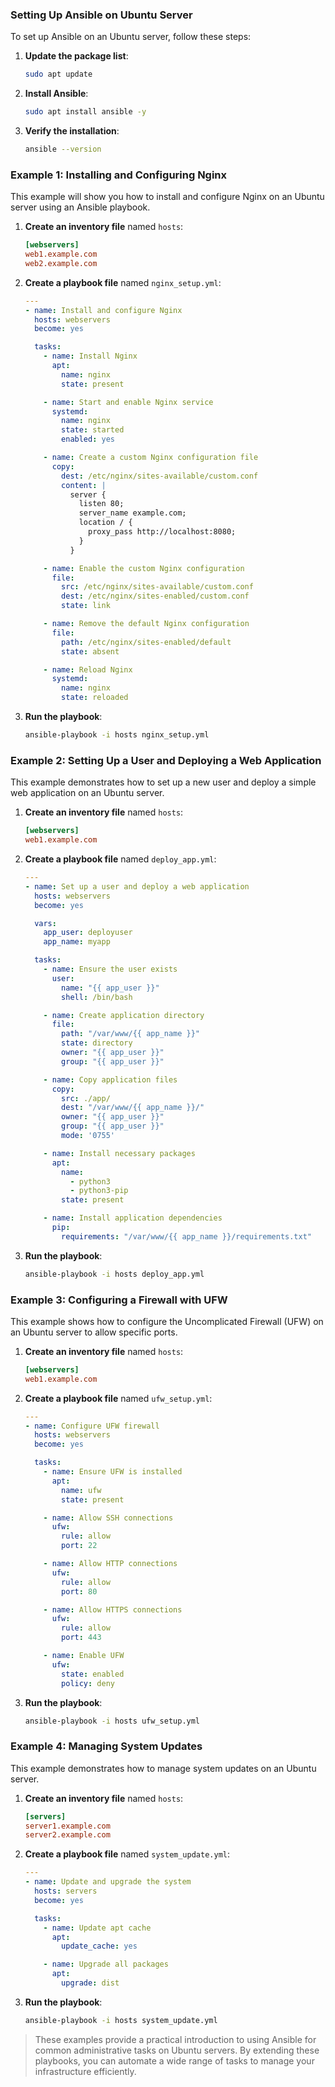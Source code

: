 ### Setting Up Ansible on Ubuntu Server

To set up Ansible on an Ubuntu server, follow these steps:

1. **Update the package list**:

    ```sh
    sudo apt update
    ```

2. **Install Ansible**:

    ```sh
    sudo apt install ansible -y
    ```

3. **Verify the installation**:

    ```sh
    ansible --version
    ```

### Example 1: Installing and Configuring Nginx

This example will show you how to install and configure Nginx on an Ubuntu server using an Ansible playbook.

1. **Create an inventory file** named `hosts`:

    ```ini
    [webservers]
    web1.example.com
    web2.example.com
    ```

2. **Create a playbook file** named `nginx_setup.yml`:

    ```yaml
    ---
    - name: Install and configure Nginx
      hosts: webservers
      become: yes

      tasks:
        - name: Install Nginx
          apt:
            name: nginx
            state: present

        - name: Start and enable Nginx service
          systemd:
            name: nginx
            state: started
            enabled: yes

        - name: Create a custom Nginx configuration file
          copy:
            dest: /etc/nginx/sites-available/custom.conf
            content: |
              server {
                listen 80;
                server_name example.com;
                location / {
                  proxy_pass http://localhost:8080;
                }
              }

        - name: Enable the custom Nginx configuration
          file:
            src: /etc/nginx/sites-available/custom.conf
            dest: /etc/nginx/sites-enabled/custom.conf
            state: link

        - name: Remove the default Nginx configuration
          file:
            path: /etc/nginx/sites-enabled/default
            state: absent

        - name: Reload Nginx
          systemd:
            name: nginx
            state: reloaded
    ```

3. **Run the playbook**:

    ```sh
    ansible-playbook -i hosts nginx_setup.yml
    ```

### Example 2: Setting Up a User and Deploying a Web Application

This example demonstrates how to set up a new user and deploy a simple web application on an Ubuntu server.

1. **Create an inventory file** named `hosts`:

    ```ini
    [webservers]
    web1.example.com
    ```

2. **Create a playbook file** named `deploy_app.yml`:

    ```yaml
    ---
    - name: Set up a user and deploy a web application
      hosts: webservers
      become: yes

      vars:
        app_user: deployuser
        app_name: myapp

      tasks:
        - name: Ensure the user exists
          user:
            name: "{{ app_user }}"
            shell: /bin/bash

        - name: Create application directory
          file:
            path: "/var/www/{{ app_name }}"
            state: directory
            owner: "{{ app_user }}"
            group: "{{ app_user }}"

        - name: Copy application files
          copy:
            src: ./app/
            dest: "/var/www/{{ app_name }}/"
            owner: "{{ app_user }}"
            group: "{{ app_user }}"
            mode: '0755'

        - name: Install necessary packages
          apt:
            name:
              - python3
              - python3-pip
            state: present

        - name: Install application dependencies
          pip:
            requirements: "/var/www/{{ app_name }}/requirements.txt"
    ```

3. **Run the playbook**:

    ```sh
    ansible-playbook -i hosts deploy_app.yml
    ```

### Example 3: Configuring a Firewall with UFW

This example shows how to configure the Uncomplicated Firewall (UFW) on an Ubuntu server to allow specific ports.

1. **Create an inventory file** named `hosts`:

    ```ini
    [webservers]
    web1.example.com
    ```

2. **Create a playbook file** named `ufw_setup.yml`:

    ```yaml
    ---
    - name: Configure UFW firewall
      hosts: webservers
      become: yes

      tasks:
        - name: Ensure UFW is installed
          apt:
            name: ufw
            state: present

        - name: Allow SSH connections
          ufw:
            rule: allow
            port: 22

        - name: Allow HTTP connections
          ufw:
            rule: allow
            port: 80

        - name: Allow HTTPS connections
          ufw:
            rule: allow
            port: 443

        - name: Enable UFW
          ufw:
            state: enabled
            policy: deny
    ```

3. **Run the playbook**:

    ```sh
    ansible-playbook -i hosts ufw_setup.yml
    ```

### Example 4: Managing System Updates

This example demonstrates how to manage system updates on an Ubuntu server.

1. **Create an inventory file** named `hosts`:

    ```ini
    [servers]
    server1.example.com
    server2.example.com
    ```

2. **Create a playbook file** named `system_update.yml`:

    ```yaml
    ---
    - name: Update and upgrade the system
      hosts: servers
      become: yes

      tasks:
        - name: Update apt cache
          apt:
            update_cache: yes

        - name: Upgrade all packages
          apt:
            upgrade: dist
    ```

3. **Run the playbook**:

    ```sh
    ansible-playbook -i hosts system_update.yml
    ```

> These examples provide a practical introduction to using Ansible for common administrative tasks on Ubuntu servers. By extending these playbooks, you can automate a wide range of tasks to manage your infrastructure efficiently.
